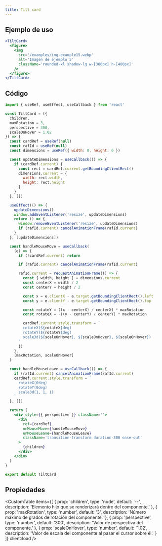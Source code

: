 ```yaml
---
title: Tilt card
---
```



<div className='flex items-center justify-center mx-auto not-prose'>
  <Alert
    title='Pista'
    content='Mueve tu mouse sobre la tarjeta para ver el efecto 3D 🪄.'
    type='default'
    styleVariant='bordered'
    client:load
  />
</div>

<DemoTiltCard client:load />

## Ejemplo de uso

<CodeBlock client:load>

```jsx
<TiltCard>
  <figure>
    <img
      src='/examples/img-example15.webp'
      alt='Imagen de ejemplo 5'
      className='rounded-xl shadow-lg w-[300px] h-[400px]'
    />
  </figure>
</TiltCard>
```

</CodeBlock>

## Código

<CodeBlock client:load>

```jsx
import { useRef, useEffect, useCallback } from 'react'

const TiltCard = ({
  children,
  maxRotation = 3,
  perspective = 300,
  scaleOnHover = 1.02
}) => {
  const cardRef = useRef(null)
  const rafId = useRef(null)
  const dimensions = useRef({ width: 0, height: 0 })

  const updateDimensions = useCallback(() => {
    if (cardRef.current) {
      const rect = cardRef.current.getBoundingClientRect()
      dimensions.current = {
        width: rect.width,
        height: rect.height
      }
    }
  }, [])

  useEffect(() => {
    updateDimensions()
    window.addEventListener('resize', updateDimensions)
    return () => {
      window.removeEventListener('resize', updateDimensions)
      if (rafId.current) cancelAnimationFrame(rafId.current)
    }
  }, [updateDimensions])

  const handleMouseMove = useCallback(
    (e) => {
      if (!cardRef.current) return

      if (rafId.current) cancelAnimationFrame(rafId.current)

      rafId.current = requestAnimationFrame(() => {
        const { width, height } = dimensions.current
        const centerX = width / 2
        const centerY = height / 2

        const x = e.clientX - e.target.getBoundingClientRect().left
        const y = e.clientY - e.target.getBoundingClientRect().top

        const rotateY = ((x - centerX) / centerX) * maxRotation
        const rotateX = -((y - centerY) / centerY) * maxRotation

        cardRef.current.style.transform = `
        rotateX(${rotateX}deg)
        rotateY(${rotateY}deg)
        scale3d(${scaleOnHover}, ${scaleOnHover}, ${scaleOnHover})
      `
      })
    },
    [maxRotation, scaleOnHover]
  )

  const handleMouseLeave = useCallback(() => {
    if (rafId.current) cancelAnimationFrame(rafId.current)
    cardRef.current.style.transform = `
      rotateX(0deg)
      rotateY(0deg)
      scale3d(1, 1, 1)
    `
  }, [])

  return (
    <div style={{ perspective }} className=''>
      <div
        ref={cardRef}
        onMouseMove={handleMouseMove}
        onMouseLeave={handleMouseLeave}
        className='transition-transform duration-300 ease-out'
      >
        {children}
      </div>
    </div>
  )
}

export default TiltCard
```

</CodeBlock>

## Propiedades

<CustomTable
  items={[
    {
      prop: 'children',
      type: 'node',
      default: '--',
      description: 'Elemento hijo que se renderizará dentro del componente.'
    },
    {
      prop: 'maxRotation',
      type: 'number',
      default: '3',
      description: 'Número máximo de grados de rotación del componente.'
    },
    {
      prop: 'perspective',
      type: 'number',
      default: '300',
      description: 'Valor de perspectiva del componente.'
    },
    {
      prop: 'scaleOnHover',
      type: 'number',
      default: '1.02',
      description: 'Valor de escala del componente al pasar el cursor sobre él.'
    }
  ]}
  client:load
/>
